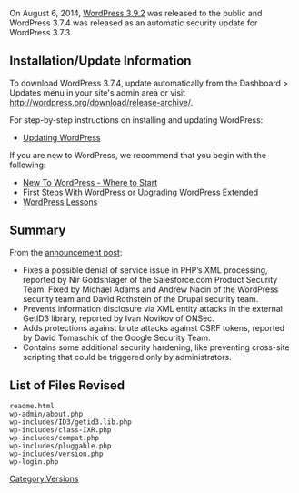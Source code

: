 {{Languages|
{{en|Version 3.7.4}}
}}

On August 6, 2014, [[Version 3.9.2|WordPress 3.9.2]] was released to the public and WordPress 3.7.4 was released as an automatic security update for WordPress 3.7.3.

== Installation/Update Information ==
To download WordPress 3.7.4, update automatically from the Dashboard > Updates menu in your site's admin area or visit http://wordpress.org/download/release-archive/.

For step-by-step instructions on installing and updating WordPress:
* [[Updating WordPress]]

If you are new to WordPress, we recommend that you begin with the following:
* [[New To WordPress - Where to Start]]
* [[First Steps With WordPress]] or [[Upgrading WordPress Extended]]
* [[WordPress Lessons]]

== Summary ==
From the [http://wordpress.org/news/2014/08/wordpress-3-9-2/ announcement post]:

* Fixes a possible denial of service issue in PHP’s XML processing, reported by Nir Goldshlager of the Salesforce.com Product Security Team. Fixed by Michael Adams and Andrew Nacin of the WordPress security team and David Rothstein of the Drupal security team.
* Prevents information disclosure via XML entity attacks in the external GetID3 library, reported by Ivan Novikov of ONSec.
* Adds protections against brute attacks against CSRF tokens, reported by David Tomaschik of the Google Security Team.
* Contains some additional security hardening, like preventing cross-site scripting that could be triggered only by administrators.

== List of Files Revised ==
<pre>
readme.html
wp-admin/about.php
wp-includes/ID3/getid3.lib.php
wp-includes/class-IXR.php
wp-includes/compat.php
wp-includes/pluggable.php
wp-includes/version.php
wp-login.php
</pre>

{{Versions}}

[[Category:Versions]]